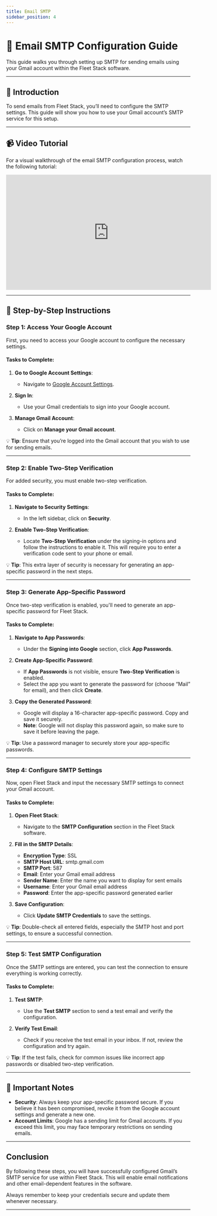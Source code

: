 ```yaml
---
title: Email SMTP
sidebar_position: 4
---
```


# 📧 Email SMTP Configuration Guide

This guide walks you through setting up SMTP for sending emails using your Gmail account within the Fleet Stack software.

---

## 📘 Introduction

To send emails from Fleet Stack, you’ll need to configure the SMTP settings. This guide will show you how to use your Gmail account’s SMTP service for this setup.

---

## 📹 Video Tutorial  

For a visual walkthrough of the email SMTP configuration process, watch the following tutorial:

<div style={{ display: 'flex', justifyContent: 'center', marginTop: '20px' }}>
  <iframe
    width="560"
    height="315"
    src="https://www.youtube.com/embed/5jKe5njE4T8?si=bN6bBfYy1teMVADV"
    title="Email SMTP Configuration Tutorial"
    frameBorder="0"
    allow="accelerometer; autoplay; clipboard-write; encrypted-media; gyroscope; picture-in-picture"
    allowFullScreen
  ></iframe>
</div>

---

## 📝 Step-by-Step Instructions

### **Step 1: Access Your Google Account**

First, you need to access your Google account to configure the necessary settings.

#### Tasks to Complete:
1. **Go to Google Account Settings**:  
   - Navigate to [Google Account Settings](https://myaccount.google.com).
   
2. **Sign In**:  
   - Use your Gmail credentials to sign into your Google account.

3. **Manage Gmail Account**:  
   - Click on **Manage your Gmail account**.

💡 **Tip**: Ensure that you’re logged into the Gmail account that you wish to use for sending emails.

---

### **Step 2: Enable Two-Step Verification**

For added security, you must enable two-step verification.

#### Tasks to Complete:
1. **Navigate to Security Settings**:  
   - In the left sidebar, click on **Security**.

2. **Enable Two-Step Verification**:  
   - Locate **Two-Step Verification** under the signing-in options and follow the instructions to enable it. This will require you to enter a verification code sent to your phone or email.

💡 **Tip**: This extra layer of security is necessary for generating an app-specific password in the next steps.

---

### **Step 3: Generate App-Specific Password**

Once two-step verification is enabled, you'll need to generate an app-specific password for Fleet Stack.

#### Tasks to Complete:
1. **Navigate to App Passwords**:  
   - Under the **Signing into Google** section, click **App Passwords**.

2. **Create App-Specific Password**:  
   - If **App Passwords** is not visible, ensure **Two-Step Verification** is enabled.
   - Select the app you want to generate the password for (choose “Mail” for email), and then click **Create**.

3. **Copy the Generated Password**:  
   - Google will display a 16-character app-specific password. Copy and save it securely.
   - **Note**: Google will not display this password again, so make sure to save it before leaving the page.

💡 **Tip**: Use a password manager to securely store your app-specific passwords.

---

### **Step 4: Configure SMTP Settings**

Now, open Fleet Stack and input the necessary SMTP settings to connect your Gmail account.

#### Tasks to Complete:
1. **Open Fleet Stack**:  
   - Navigate to the **SMTP Configuration** section in the Fleet Stack software.

2. **Fill in the SMTP Details**:  
   - **Encryption Type**: SSL  
   - **SMTP Host URL**: smtp.gmail.com  
   - **SMTP Port**: 587  
   - **Email**: Enter your Gmail email address  
   - **Sender Name**: Enter the name you want to display for sent emails  
   - **Username**: Enter your Gmail email address  
   - **Password**: Enter the app-specific password generated earlier

3. **Save Configuration**:  
   - Click **Update SMTP Credentials** to save the settings.

💡 **Tip**: Double-check all entered fields, especially the SMTP host and port settings, to ensure a successful connection.

---

### **Step 5: Test SMTP Configuration**

Once the SMTP settings are entered, you can test the connection to ensure everything is working correctly.

#### Tasks to Complete:
1. **Test SMTP**:  
   - Use the **Test SMTP** section to send a test email and verify the configuration.
   
2. **Verify Test Email**:  
   - Check if you receive the test email in your inbox. If not, review the configuration and try again.

💡 **Tip**: If the test fails, check for common issues like incorrect app passwords or disabled two-step verification.

---

## 🚨 Important Notes

- **Security**: Always keep your app-specific password secure. If you believe it has been compromised, revoke it from the Google account settings and generate a new one.
- **Account Limits**: Google has a sending limit for Gmail accounts. If you exceed this limit, you may face temporary restrictions on sending emails.

---

## Conclusion

By following these steps, you will have successfully configured Gmail’s SMTP service for use within Fleet Stack. This will enable email notifications and other email-dependent features in the software. 

Always remember to keep your credentials secure and update them whenever necessary.

---
